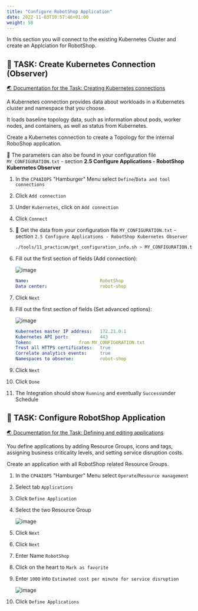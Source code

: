 ```yaml
---
title: "Configure RobotShop Application"
date: 2022-11-03T10:57:46+01:00
weight: 58
---
```





In this section you will connect to the existing Kubernetes Cluster and create an Applciation for RobotShop.


## 🚀 TASK: Create Kubernetes Connection (Observer)

<a href="https://www.ibm.com/docs/en/cloud-paks/cloud-pak-aiops/4.2.0?topic=connections-kubernetes" target="_blank" >🌏 Documentation for the Task: Creating Kubernetes connections</a>



A Kubernetes connection provides data about workloads in a Kubernetes cluster and namespace that you choose.

It loads baseline topology data, such as information about pods, worker nodes, and containers, as well as status from Kubernetes. 

Create a Kubernetes connection to create a Topology for the internal RoboShop application.

<InlineNotification kind="success">

🔎 The parameters can also be found in your configuration file `MY_CONFIGURATION.txt` - section  **2.5 Configure Applications - RobotShop Kubernetes Observer** 

</InlineNotification>


<Accordion>
<AccordionItem title="💡 Solution?">


1. In the `CP4AIOPS` "Hamburger" Menu select `Define`/`Data and tool connections`
1. Click `Add connection`
1. Under `Kubernetes`, click on `Add connection`
1. Click `Connect`

1. 🔎 Get the data from your configuration file `MY_CONFIGURATION.txt` - section  `2.5 Configure Applications - RobotShop Kubernetes Observer` 

    ```bash
    ./tools/11_practicum/get_configuration_info.sh > MY_CONFIGURATION.txt
    ```

1. Fill out the first section of fields (Add connection):

	![image](./../images/39_topo.png)

    ```yaml
	Name:                          	RobotShop
	Data center:                   	robot-shop
    ```

1. Click `Next`

1. Fill out the first section of fields (Set advanced options):

	![image](./../images/40_topo.png)

    ```yaml
	Kubernetes master IP address:  	172.21.0.1
	Kubernetes API port:           	443
	Token:					from MY_CONFIGURATION.txt
	Trust all HTTPS certificates:  	true
	Correlate analytics events:		true
	Namespaces to observe:         	robot-shop
    ```

1. Click `Next`
1. Click `Done`

1. The Integration should show `Running` and eventually `Success`under Schedule

</AccordionItem>
</Accordion>





## 🚀 TASK: Configure RobotShop Application

<a href="https://www.ibm.com/docs/en/cloud-paks/cloud-pak-aiops/4.2.0?topic=applications-defining-editing" target="_blank" >🌏 Documentation for the Task: Defining and editing applications</a>


You define applications by adding Resource Groups, icons and tags, assigning business criticality levels, and setting service disruption costs.

Create an application with all RobotShop related Resource Groups.




<Accordion>
<AccordionItem title="💡 Solution?">


1. In the `CP4AIOPS` "Hamburger" Menu select `Operate`/`Resource management`
1. Select tab `Applications`
1. Click `Define Application`
1. Select the two Resource Group

	![image](./../images/41_topo.png)

1. Click `Next`
1. Click `Next`

1. Enter Name `RobotShop`
1. Click on the heart to `Mark as favorite`
1. Enter `1000` into `Estimated cost per minute for service disruption`

	![image](./../images/42_topo.png)

1. Click `Define Applications`

</AccordionItem>
</Accordion>
